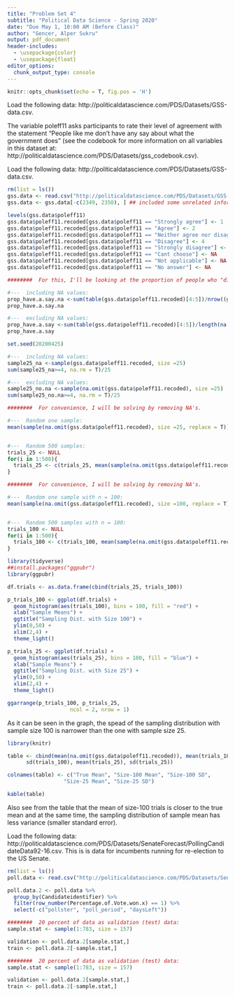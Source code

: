 ```yaml
---
title: "Problem Set 4"
subtitle: "Political Data Science - Spring 2020"
date: "Due May 1, 10:00 AM (Before Class)"
author: "Gencer, Alper Sukru"
output: pdf_document
header-includes:
  - \usepackage{color}
  - \usepackage{float}
editor_options: 
  chunk_output_type: console
---
```


```r
knitr::opts_chunk$set(echo = T, fig.pos = 'H')
```






\section{Instructions}

\bigskip

\begin{enumerate}
  \item The following questions should each be answered within an R script. Be sure to provide many comments
in the script to facilitate grading. Undocumented code will not be graded.
  \item Work on git. Fork the repository found at https://github.com/domlockett/PDS-PS3 and add your
code, committing and pushing frequently. Use meaningful commit messages – these may affect your
grade.
  \item You may work in teams, but each student should develop their own R script. To be clear, there should
be no copy and paste. Each keystroke in the assignment should be your own.
  \item If you have any questions regarding the Problem Set, contact the TAs or use their office hours.
  \item For students new to programming, this may take a while. Get started.
  \item You will need to install ggplot2 and dplyr to complete this dataset.
\end{enumerate}






\newpage
\section{Question 1 - Sample Statistics}

\bigskip

Load the following data: http://politicaldatascience.com/PDS/Datasets/GSS-data.csv. 

\bigskip

The variable poleff11 asks participants to rate their level of agreement with the statement “People like me don’t have any say about what the government does” (see the codebook for more information on all variables in this dataset at: http://politicaldatascience.com/PDS/Datasets/gss_codebook.csv).

\bigskip

\begin{enumerate}
  \item Convert this variable into a numeric where higher values indicate higher levels of political efficacy (1- strongly agrees with the statement; 5- strongly disagrees with the statment) and all other values (‘Cant choose’ etc.) become NA’s. 
  \item What is the proportion of individuals from the entire sample who feel as though they "have a say in the government?"
  \item Using a sample of 25 from this dataset. What is the average proportion who feel as thought hey have a say?
  \item Pull a random sample of 25 from the poleff11 data and calculate the mean for this outcome. Now repeat this process 500 times and store these values in a variable called trials 25.
  \item Now create a variable called trials 100 where we do 500 trials with $n = 100$ instead of $25$.
  \item Draw a histogram of the sampling distribution for the two trials $(n=25$ vs. $n=100)$ you just conducted. Give the plots meaningful titles and axis labels. Save these plots in your repository.
  \item What notable difference occur when we use a larger sample size in our trials?
\end{enumerate}

\newpage
\section{Answer 1 - Sample Statistics}

Load the following data: http://politicaldatascience.com/PDS/Datasets/GSS-data.csv. 

\bigskip

```r
rm(list = ls())
gss.data <- read.csv("http://politicaldatascience.com/PDS/Datasets/GSS-data.csv")
gss.data <- gss.data[-c(2349, 2350), ] ## included some unrelated information
```

\bigskip

\subsection{Convert this variable into a numeric where higher values indicate higher levels of political efficacy (1- strongly agrees with the statement; 5- strongly disagrees with the statment) and all other values (‘Cant choose’ etc.) become NA’s:}

```r
levels(gss.data$poleff11)
gss.data$poleff11.recoded[gss.data$poleff11 == "Strongly agree"] <- 1
gss.data$poleff11.recoded[gss.data$poleff11 == "Agree"] <- 2
gss.data$poleff11.recoded[gss.data$poleff11 == "Neither agree nor disagree"] <- 3
gss.data$poleff11.recoded[gss.data$poleff11 == "Disagree"] <- 4
gss.data$poleff11.recoded[gss.data$poleff11 == "Strongly disagree"] <- 5
gss.data$poleff11.recoded[gss.data$poleff11 == "Cant choose"] <- NA
gss.data$poleff11.recoded[gss.data$poleff11 == "Not applicable"] <- NA
gss.data$poleff11.recoded[gss.data$poleff11 == "No answer"] <- NA
```

\bigskip

\subsection{What is the proportion of individuals from the entire sample who feel as though they "have a say in the government?":}

```r

########  For this, I'll be looking at the proportion of people who "disagree (4) \ strongly disagree (5):" 

#---  including NA values:
prop_have.a.say.na <-sum(table(gss.data$poleff11.recoded)[4:5])/nrow((gss.data))
prop_have.a.say.na

#---  excluding NA values:
prop_have.a.say <-sum(table(gss.data$poleff11.recoded)[4:5])/length(na.omit(gss.data$poleff11.recoded))
prop_have.a.say

```

\bigskip

\subsection{Using a sample of 25 from this dataset. What is the average proportion who feel as thought hey have a say?:}

```r
set.seed(20200425)

#---  including NA values:
sample25_na <-sample(gss.data$poleff11.recoded, size =25)
sum(sample25_na>=4, na.rm = T)/25

#---  excluding NA values:
sample25_no.na <-sample(na.omit(gss.data$poleff11.recoded), size =25)
sum(sample25_no.na>=4, na.rm = T)/25
```


\bigskip

\subsection{Pull a random sample of 25 from the poleff11 data and calculate the mean for this outcome. Now repeat this process 500 times and store these values in a variable called \textbf{trials_25}:}

```r

########  For convenience, I will be solving by removing NA's. 

#---  Random one sample:
mean(sample(na.omit(gss.data$poleff11.recoded), size =25, replace = T))


#---  Random 500 samples:
trials_25 <- NULL
for(i in 1:500){
  trials_25 <- c(trials_25, mean(sample(na.omit(gss.data$poleff11.recoded), size =25, replace = T)))
}

```



\bigskip

\subsection{Now create a variable called trials_100 where we do 500 trials with n=100 instead of 25:}

```r

########  For convenience, I will be solving by removing NA's. 

#---  Random one sample with n = 100:
mean(sample(na.omit(gss.data$poleff11.recoded), size =100, replace = T))


#---  Random 500 samples with n = 100:
trials_100 <- NULL
for(i in 1:500){
  trials_100 <- c(trials_100, mean(sample(na.omit(gss.data$poleff11.recoded), size =100, replace = T)))
}

```



\bigskip

\subsection{Draw a histogram of the sampling distribution for the two trials (n=25 vs. n=100) you just conducted. Give the plots meaningful titles and axis labels. Save these plots in your repository.:}

```r
library(tidyverse)
##install.packages("ggpubr")
library(ggpubr)

df.trials <- as.data.frame(cbind(trials_25, trials_100))

p_trials_100 <- ggplot(df.trials) +
  geom_histogram(aes(trials_100), bins = 100, fill = "red") +
  xlab("Sample Means") +
  ggtitle("Sampling Dist. with Size 100") +
  ylim(0,50) +
  xlim(2,4) +
  theme_light()

p_trials_25 <- ggplot(df.trials) +
  geom_histogram(aes(trials_25), bins = 100, fill = "blue") +
  xlab("Sample Means") +
  ggtitle("Sampling Dist. with Size 25") +
  ylim(0,50) +
  xlim(2,4) +
  theme_light()

ggarrange(p_trials_100, p_trials_25,
                    ncol = 2, nrow = 1)

```


\bigskip

\subsection{What notable difference occur when we use a larger sample size in our trials?:}

\bigskip

As it can be seen in the graph, the spead of the sampling distribution with sample size 100 is narrower than the one with sample size 25.

```r
library(knitr)

table <- cbind(mean(na.omit(gss.data$poleff11.recoded)), mean(trials_100), 
      sd(trials_100), mean(trials_25), sd(trials_25))

colnames(table) <- c("True Mean", "Size-100 Mean", "Size-100 SD", 
                  "Size-25 Mean", "Size-25 SD")

kable(table)
```

\bigskip

Also see from the table that the mean of size-100 trials is closer to the true mean and at the same time, the sampling distribution of sample mean has less variance (smaller standard error).







\newpage
\section{Question 2 - Supervised Learning}

\bigskip

Load the following data: http://politicaldatascience.com/PDS/Datasets/SenateForecast/PollingCandidateData92-16.csv. This is is data for incumbents running for re-election to the US Senate.


```r
rm(list = ls())
poll.data <- read.csv("http://politicaldatascience.com/PDS/Datasets/SenateForecast/PollingCandidateData92-16.csv")
```

\begin{itemize}
\item Poll Percentage.of.Vote.won.x is the percentage of the vote the candidate won.
\item The other variabels are mostly self-explanatory or have been used before in class.
\item However, this datset differes in that it is organized at the poll level. That is, there is one row for each poll of each senate race.
\item So there are some new variables including: the polling firm, the starting date of the poll, the “days left” until Eleciton Day, sample size, and the numberSupport (the number of respondents in that poll who indicated they supported the incumbent candidate.)
\item There is also a win variable that indicates whether the incumbent candidate won the election.
\end{itemize}



\bigskip

\subsection{Re-organize the data so it is a the election level (as opposed to the poll level):}

\bigskip

\begin{itemize}
  \item This means you will have to figure out how to reduce the polling data into a summary statistic.
  \item You might try to do this a couple of different ways based on sample size and date of the poll for use later.
\end{itemize}

```r
poll.data.2 <- poll.data %>%
  group_by(Candidateidentifier) %>%
  filter(row_number(Percentage.of.Vote.won.x) == 1) %>%
  select(-c("pollster", "poll_period", "daysLeft"))
```

\bigskip



\subsection{Randomly select 20 percent of your data to use as a “validation sample” to assess the quality of your model. You will use this division of the data in the rest of the problems below:}

\bigskip

```r

########  20 percent of data as validation (test) data:
sample.stat <- sample(1:783, size = 157)

validation <- poll.data.2[sample.stat,]
train <- poll.data.2[-sample.stat,]

```

\bigskip

\subsection{Using the Poll Percentage.of.Vote.won.x variable, create at least two linear regression models to predict
vote share for incumbents:}

\begin{itemize}
  \item You are free to do this any way you want, but you must assess the quality of your model using cross-validation.
  \item Train your model on your “training” data (80% of the data) and test on on the “test” data.
  \item Provide an appropriate summary statistic for your compeing models using only the validation set. (Meaning: what is your out-of-sample performance?)

\end{itemize}

\bigskip

```r

########  20 percent of data as validation (test) data:
sample.stat <- sample(1:783, size = 157)

validation <- poll.data.2[sample.stat,]
train <- poll.data.2[-sample.stat,]

```

\bigskip







